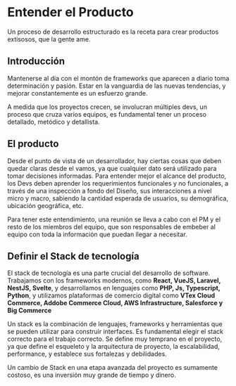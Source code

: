 # Entender el Producto

Un proceso de desarrollo estructurado es la receta para crear productos extisosos, que la gente ame.

## Introducción

Mantenerse al día con el montón de frameworks que aparecen a diario toma determinación y pasión. Estar en la vanguardia de las nuevas tendencias, y mejorar constantemente es un esfuerzo grande.

A medida que los proyectos crecen, se involucran múltiples devs, un proceso que cruza varios equipos, es fundamental tener un proceso detallado, metódico y detallista.

## El producto

Desde el punto de vista de un desarrollador, hay ciertas cosas que deben quedar claras desde el vamos, ya que cualquier dato será utilizado para tomar decisiones informadas.
Para entender mejor el alcance del producto, los Devs deben aprender los requerimientos funcionales y no funcionales, a través de una inspección a fondo del Diseño, sus interacciones a nivel micro y macro, 
sabiendo la cantidad esperada de usuarios, su demográfica, ubicación geográfica, etc.

Para tener este entendimiento, una reunión se lleva a cabo con el PM y el resto de los miembros del equipo, que son responsables de embeber al equipo con toda la información que puedan llegar a necesitar.

## Definir el Stack de tecnología

El stack de tecnología es una parte crucial del desarrollo de software. Trabajamos con los frameworks modernos, como **React, VueJS, Laravel, NestJS, Svelte**, y desarrollamos en lenguajes como **PHP, Js, Typescript, Python**, y utilizamos plataformas de comercio digital como **VTex Cloud Commerce, Addobe Commerce Cloud, AWS Infrastructure, Salesforce y Big Commerce**

Un stack es la combinación de lenguajes, frameworks y herramientas que se pueden utilizar para construir interfaces. Es fundamental elegir el stack correcto para el trabajo correcto. Se define muy temprano en el proyecto, ya que define el esqueleto y la arquitectura de proyecto, la escalabilidad, performance, y establece sus fortalezas y debilidades.

Un cambio de Stack en una etapa avanzada del proyecto es sumamente costoso, es una inversión muy grande de tiempo y dinero.
